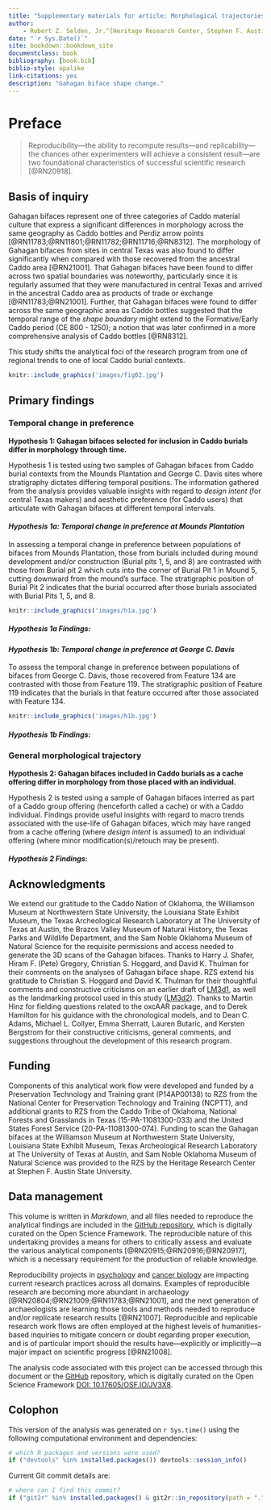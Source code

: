 ```yaml
--- 
title: "Supplementary materials for article: Morphological trajectories of Gahagan bifaces from Caddo burial contexts"
author: 
    - Robert Z. Selden, Jr.^[Heritage Research Center, Stephen F. Austin State University; Department of Biology, Stephen F. Austin State University; and Cultural Heritage Department, Jean Monnet University, zselden@sfasu.edu], John E. Dockall^[Cox|McClain Environmental Consulting, Inc.], Christian S. Hoggard^[Department of Archaeology, University of Southampton], and David K. Thulman^[Department of Anthropology, George Washington University]
date: "`r Sys.Date()`"
site: bookdown::bookdown_site
documentclass: book
bibliography: [book.bib]
biblio-style: apalike
link-citations: yes
description: "Gahagan biface shape change."
---
```


# Preface {-}

>Reproducibility---the ability to recompute results---and replicability---the chances other experimenters will achieve a consistent result---are two foundational characteristics of successful scientific research [@RN20918].

## Basis of inquiry

Gahagan bifaces represent one of three categories of Caddo material culture that express a significant differences in morphology across the same geography as Caddo bottles and Perdiz arrow points [@RN11783;@RN11801;@RN11782;@RN11716;@RN8312]. The morphology of Gahagan bifaces from sites in central Texas was also found to differ significantly when compared with those recovered from the ancestral Caddo area [@RN21001]. That Gahagan bifaces have been found to differ across two spatial boundaries was noteworthy, particularly since it is regularly assumed that they were manufactured in central Texas and arrived in the ancestral Caddo area as products of trade or exchange [@RN11783;@RN21001]. Further, that Gahagan bifaces were found to differ across the same geographic area as Caddo bottles suggested that the temporal range of the _shape boundary_ might extend to the Formative/Early Caddo period (CE 800 - 1250); a notion that was later confirmed in a more comprehensive analysis of Caddo bottles [@RN8312].

This study shifts the analytical foci of the research program from one of regional trends to one of local Caddo burial contexts.

```r
knitr::include_graphics('images/fig02.jpg')
```

## Primary findings

### Temporal change in preference

**Hypothesis 1: Gahagan bifaces selected for inclusion in Caddo burials differ in morphology through time.**

Hypothesis 1 is tested using two samples of Gahagan bifaces from Caddo burial contexts from the Mounds Plantation and George C. Davis sites where stratigraphy dictates differing temporal positions. The information gathered from the analysis provides valuable insights with regard to _design intent_ (for central Texas makers) and aesthetic preference (for Caddo users) that articulate with Gahagan bifaces at different temporal intervals.

#### _Hypothesis 1a: Temporal change in preference at Mounds Plantation_

In assessing a temporal change in preference between populations of bifaces from Mounds Plantation, those from burials included during mound development and/or construction (Burial pits 1, 5, and 8) are contrasted with those from Burial pit 2 which cuts into the corner of Burial Pit 1 in Mound 5, cutting downward from the mound's surface. The stratigraphic position of Burial Pit 2 indicates that the burial occurred after those burials associated with Burial Pits 1, 5, and 8.

```r
knitr::include_graphics('images/h1a.jpg')
```

##### _Hypothesis 1a Findings_:

#### _Hypothesis 1b: Temporal change in preference at George C. Davis_

To assess the temporal change in preference between populations of bifaces from George C. Davis, those recovered from Feature 134 are contrasted with those from Feature 119. The stratigraphic position of Feature 119 indicates that the burials in that feature occurred after those associated with Feature 134.

```r
knitr::include_graphics('images/h1b.jpg')
```

##### _Hypothesis 1b Findings_:

### General morphological trajectory

**Hypothesis 2: Gahagan bifaces included in Caddo burials as a cache offering differ in morphology from those placed with an individual.**

Hypothesis 2 is tested using a sample of Gahagan bifaces interred as part of a Caddo group offering (henceforth called a cache) or with a Caddo individual. Findings provide useful insights with regard to macro trends associated with the use-life of Gahagan bifaces, which may have ranged from a cache offering (where _design intent_ is assumed) to an individual offering (where minor modification(s)/retouch may be present).

#### _Hypothesis 2 Findings_:

## Acknowledgments

We extend our gratitude to the Caddo Nation of Oklahoma, the Williamson Museum at Northwestern State University, the Louisiana State Exhibit Museum, the Texas Archeological Research Laboratory at The University of Texas at Austin, the Brazos Valley Museum of Natural History, the Texas Parks and Wildlife Department, and the Sam Noble Oklahoma Museum of Natural Science for the requisite permissions and access needed to generate the 3D scans of the Gahagan bifaces. Thanks to Harry J. Shafer, Hiram F. (Pete) Gregory, Christian S. Hoggard, and David K. Thulman for their comments on the analyses of Gahagan biface shape. RZS extend his gratitude to Christian S. Hoggard and David K. Thulman for their thoughtful comments and constructive criticisms on an earlier draft of [LM3d1](https://github.com/aksel-blaise/gahaganmorph2/blob/master/analysis/landmarking-protocol.md), as well as the landmarking protocol used in this study ([LM3d2](https://seldenlab.github.io/gahaganmorph.3/landmarking-protocol-3d2.html)). Thanks to Martin Hinz for fielding questions related to the oxcAAR package, and to Derek Hamilton for his guidance with the chronological models, and to Dean C. Adams, Michael L. Collyer, Emma Sherratt, Lauren Butaric, and Kersten Bergstrom for their constructive criticisms, general comments, and suggestions throughout the development of this research program.

## Funding

Components of this analytical work flow were developed and funded by a Preservation Technology and Training grant (P14AP00138) to RZS from the National Center for Preservation Technology and Training (NCPTT), and additional grants to RZS from the Caddo Tribe of Oklahoma, National Forests and Grasslands in Texas (15-PA-11081300-033) and the United States Forest Service (20-PA-11081300-074). Funding to scan the Gahagan bifaces at the Williamson Museum at Northwestern State University, Louisiana State Exhibit Museum, Texas Archeological Research Laboratory at The University of Texas at Austin, and Sam Noble Oklahoma Museum of Natural Science was provided to the RZS by the Heritage Research Center at Stephen F. Austin State University.

## Data management

This volume is written in _Markdown_, and all files needed to reproduce the analytical findings are included in the [GitHub repository](https://github.com/seldenlab/gahaganmorph.3), which is digitally curated on the Open Science Framework. The reproducible nature of this undertaking provides a means for others to critically assess and evaluate the various analytical components [@RN20915;@RN20916;@RN20917], which is a necessary requirement for the production of reliable knowledge.

Reproducibility projects in [psychology](https://osf.io/ezcuj/) and [cancer biology](https://www.cos.io/rpcb) are impacting current research practices across all domains. Examples of reproducible research are becoming more abundant in archaeology [@RN20804;@RN21009;@RN11783;@RN21001], and the next generation of archaeologists are learning those tools and methods needed to reproduce and/or replicate research results [@RN21007]. Reproducible and replicable research work flows are often employed at the highest levels of humanities-based inquiries to mitigate concern or doubt regarding proper execution, and is of particular import should the results have---explicitly or implicitly---a major impact on scientific progress [@RN21008].

The analysis code associated with this project can be accessed through this document or the [GitHub](https://github.com/seldenlab/gahaganmorph.3) repository, which is digitally curated on the Open Science Framework [DOI: 10.17605/OSF.IO/JV3X8](https://osf.io/jv3x8/).

## Colophon

This version of the analysis was generated on `r Sys.time()` using the following computational environment and dependencies: 

```r
# which R packages and versions were used?
if ("devtools" %in% installed.packages()) devtools::session_info()
```

Current Git commit details are:

```r
# where can I find this commit? 
if ("git2r" %in% installed.packages() & git2r::in_repository(path = ".")) git2r::repository(here::here())  
```
